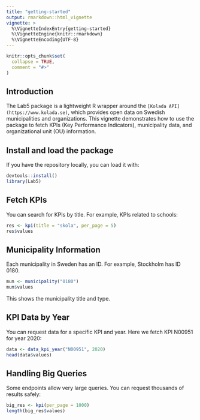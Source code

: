 ```yaml
---
title: "getting-started"
output: rmarkdown::html_vignette
vignette: >
  %\VignetteIndexEntry{getting-started}
  %\VignetteEngine{knitr::rmarkdown}
  %\VignetteEncoding{UTF-8}
---
```


```r
knitr::opts_chunk$set(
  collapse = TRUE,
  comment = "#>"
)
```


## Introduction

The Lab5 package is a lightweight R wrapper around the `[Kolada API](https://www.kolada.se)`,
which provides open data on Swedish municipalities and 
organizations. This vignette demonstrates how to use the package to fetch KPIs
(Key Performance Indicators), municipality data, and organizational unit (OU) 
information.

## Install and load the package

If you have the repository locally, you can load it with:

```r
devtools::install()
library(Lab5)
```


## Fetch KPIs

You can search for KPIs by title. For example, KPIs related to schools:

```r
res <- kpi(title = "skola", per_page = 5)
res$values
```


## Municipality Information

Each municipality in Sweden has an ID.
For example, Stockholm has ID 0180.

```r
mun <- municipality("0180")
mun$values
```

This shows the municipality title and type.

## KPI Data by Year
You can request data for a specific KPI and year.
Here we fetch KPI N00951 for year 2020:

```r
data <- data_kpi_year("N00951", 2020)
head(data$values)
```


## Handling Big Queries

Some endpoints allow very large queries.
You can request thousands of results safely:

```r
big_res <- kpi(per_page = 1000)
length(big_res$values)
```


